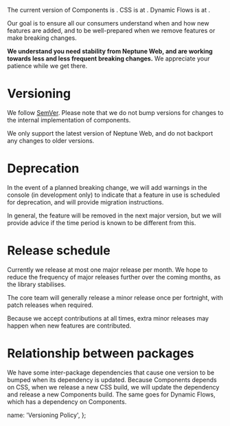 
The current version of Components is <PackageVersion version={componentPackage.version} />. CSS is at <PackageVersion version={cssPackage.version} />. Dynamic Flows is at <PackageVersion version={dfPackage.version} />.

Our goal is to ensure all our consumers understand when and how new features are added, and to be well-prepared when we remove features or make breaking changes.

**We understand you need stability from Neptune Web, and are working towards less and less frequent breaking changes.** We appreciate your patience while we get there.

# Versioning

We follow [SemVer](https://semver.org). Please note that we do not bump versions for changes to the internal implementation of components.

We only support the latest version of Neptune Web, and do not backport any changes to older versions.

# Deprecation

In the event of a planned breaking change, we will add warnings in the console (in development only) to indicate that a feature in use is scheduled for deprecation, and will provide migration instructions.

In general, the feature will be removed in the next major version, but we will provide advice if the time period is known to be different from this.

# Release schedule

Currently we release at most one major release per month. We hope to reduce the frequency of major releases further over the coming months, as the library stabilises.

The core team will generally release a minor release once per fortnight, with patch releases when required.

Because we accept contributions at all times, extra minor releases may happen when new features are contributed.

# Relationship between packages

We have some inter-package dependencies that cause one version to be bumped when its dependency is updated. Because Components depends on CSS, when we release a new CSS build, we will update the dependency and release a new Components build. The same goes for Dynamic Flows, which has a dependency on Components.

  name: 'Versioning Policy',
};
